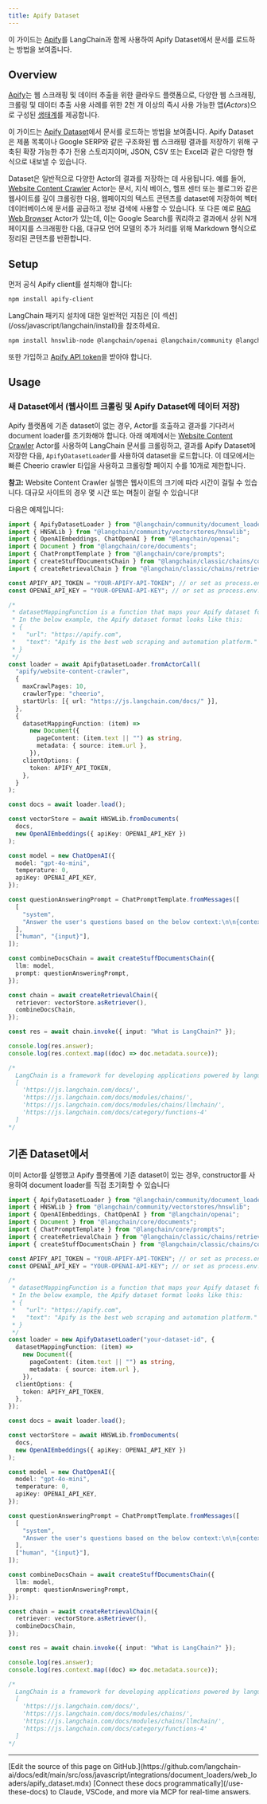 ```yaml
---
title: Apify Dataset
---
```


이 가이드는 [Apify](https://apify.com)를 LangChain과 함께 사용하여 Apify Dataset에서 문서를 로드하는 방법을 보여줍니다.

## Overview

[Apify](https://apify.com)는 웹 스크래핑 및 데이터 추출을 위한 클라우드 플랫폼으로,
다양한 웹 스크래핑, 크롤링 및 데이터 추출 사용 사례를 위한 2천 개 이상의
즉시 사용 가능한 앱(_Actors_)으로 구성된 [생태계](https://apify.com/store)를 제공합니다.

이 가이드는 [Apify Dataset](https://docs.apify.com/platform/storage/dataset)에서 문서를 로드하는 방법을 보여줍니다.
Apify Dataset은 제품 목록이나 Google SERP와 같은 구조화된 웹 스크래핑 결과를 저장하기 위해 구축된
확장 가능한 추가 전용 스토리지이며, JSON, CSV 또는 Excel과 같은 다양한 형식으로 내보낼 수 있습니다.

Dataset은 일반적으로 다양한 Actor의 결과를 저장하는 데 사용됩니다.
예를 들어, [Website Content Crawler](https://apify.com/apify/website-content-crawler) Actor는
문서, 지식 베이스, 헬프 센터 또는 블로그와 같은 웹사이트를 깊이 크롤링한 다음,
웹페이지의 텍스트 콘텐츠를 dataset에 저장하여 벡터 데이터베이스에 문서를 공급하고
정보 검색에 사용할 수 있습니다.
또 다른 예로 [RAG Web Browser](https://apify.com/apify/rag-web-browser) Actor가 있는데,
이는 Google Search를 쿼리하고 결과에서 상위 N개 페이지를 스크래핑한 다음,
대규모 언어 모델의 추가 처리를 위해 Markdown 형식으로 정리된 콘텐츠를 반환합니다.

## Setup

먼저 공식 Apify client를 설치해야 합니다:

```bash npm
npm install apify-client
```
<Tip>
LangChain 패키지 설치에 대한 일반적인 지침은 [이 섹션](/oss/javascript/langchain/install)을 참조하세요.
</Tip>

```bash npm
npm install hnswlib-node @langchain/openai @langchain/community @langchain/core
```

또한 가입하고 [Apify API token](https://console.apify.com/settings/integrations)을 받아야 합니다.

## Usage

### 새 Dataset에서 (웹사이트 크롤링 및 Apify Dataset에 데이터 저장)

Apify 플랫폼에 기존 dataset이 없는 경우, Actor를 호출하고 결과를 기다려서 document loader를 초기화해야 합니다.
아래 예제에서는 [Website Content Crawler](https://apify.com/apify/website-content-crawler) Actor를 사용하여
LangChain 문서를 크롤링하고, 결과를 Apify Dataset에 저장한 다음, `ApifyDatasetLoader`를 사용하여 dataset을 로드합니다.
이 데모에서는 빠른 Cheerio crawler 타입을 사용하고 크롤링할 페이지 수를 10개로 제한합니다.

**참고:** Website Content Crawler 실행은 웹사이트의 크기에 따라 시간이 걸릴 수 있습니다. 대규모 사이트의 경우 몇 시간 또는 며칠이 걸릴 수 있습니다!

다음은 예제입니다:

```typescript
import { ApifyDatasetLoader } from "@langchain/community/document_loaders/web/apify_dataset";
import { HNSWLib } from "@langchain/community/vectorstores/hnswlib";
import { OpenAIEmbeddings, ChatOpenAI } from "@langchain/openai";
import { Document } from "@langchain/core/documents";
import { ChatPromptTemplate } from "@langchain/core/prompts";
import { createStuffDocumentsChain } from "@langchain/classic/chains/combine_documents";
import { createRetrievalChain } from "@langchain/classic/chains/retrieval";

const APIFY_API_TOKEN = "YOUR-APIFY-API-TOKEN"; // or set as process.env.APIFY_API_TOKEN
const OPENAI_API_KEY = "YOUR-OPENAI-API-KEY"; // or set as process.env.OPENAI_API_KEY

/*
 * datasetMappingFunction is a function that maps your Apify dataset format to LangChain documents.
 * In the below example, the Apify dataset format looks like this:
 * {
 *   "url": "https://apify.com",
 *   "text": "Apify is the best web scraping and automation platform."
 * }
 */
const loader = await ApifyDatasetLoader.fromActorCall(
  "apify/website-content-crawler",
  {
    maxCrawlPages: 10,
    crawlerType: "cheerio",
    startUrls: [{ url: "https://js.langchain.com/docs/" }],
  },
  {
    datasetMappingFunction: (item) =>
      new Document({
        pageContent: (item.text || "") as string,
        metadata: { source: item.url },
      }),
    clientOptions: {
      token: APIFY_API_TOKEN,
    },
  }
);

const docs = await loader.load();

const vectorStore = await HNSWLib.fromDocuments(
  docs,
  new OpenAIEmbeddings({ apiKey: OPENAI_API_KEY })
);

const model = new ChatOpenAI({
  model: "gpt-4o-mini",
  temperature: 0,
  apiKey: OPENAI_API_KEY,
});

const questionAnsweringPrompt = ChatPromptTemplate.fromMessages([
  [
    "system",
    "Answer the user's questions based on the below context:\n\n{context}",
  ],
  ["human", "{input}"],
]);

const combineDocsChain = await createStuffDocumentsChain({
  llm: model,
  prompt: questionAnsweringPrompt,
});

const chain = await createRetrievalChain({
  retriever: vectorStore.asRetriever(),
  combineDocsChain,
});

const res = await chain.invoke({ input: "What is LangChain?" });

console.log(res.answer);
console.log(res.context.map((doc) => doc.metadata.source));

/*
  LangChain is a framework for developing applications powered by language models.
  [
    'https://js.langchain.com/docs/',
    'https://js.langchain.com/docs/modules/chains/',
    'https://js.langchain.com/docs/modules/chains/llmchain/',
    'https://js.langchain.com/docs/category/functions-4'
  ]
*/
```

## 기존 Dataset에서

이미 Actor를 실행했고 Apify 플랫폼에 기존 dataset이 있는 경우, constructor를 사용하여 document loader를 직접 초기화할 수 있습니다

```typescript
import { ApifyDatasetLoader } from "@langchain/community/document_loaders/web/apify_dataset";
import { HNSWLib } from "@langchain/community/vectorstores/hnswlib";
import { OpenAIEmbeddings, ChatOpenAI } from "@langchain/openai";
import { Document } from "@langchain/core/documents";
import { ChatPromptTemplate } from "@langchain/core/prompts";
import { createRetrievalChain } from "@langchain/classic/chains/retrieval";
import { createStuffDocumentsChain } from "@langchain/classic/chains/combine_documents";

const APIFY_API_TOKEN = "YOUR-APIFY-API-TOKEN"; // or set as process.env.APIFY_API_TOKEN
const OPENAI_API_KEY = "YOUR-OPENAI-API-KEY"; // or set as process.env.OPENAI_API_KEY

/*
 * datasetMappingFunction is a function that maps your Apify dataset format to LangChain documents.
 * In the below example, the Apify dataset format looks like this:
 * {
 *   "url": "https://apify.com",
 *   "text": "Apify is the best web scraping and automation platform."
 * }
 */
const loader = new ApifyDatasetLoader("your-dataset-id", {
  datasetMappingFunction: (item) =>
    new Document({
      pageContent: (item.text || "") as string,
      metadata: { source: item.url },
    }),
  clientOptions: {
    token: APIFY_API_TOKEN,
  },
});

const docs = await loader.load();

const vectorStore = await HNSWLib.fromDocuments(
  docs,
  new OpenAIEmbeddings({ apiKey: OPENAI_API_KEY })
);

const model = new ChatOpenAI({
  model: "gpt-4o-mini",
  temperature: 0,
  apiKey: OPENAI_API_KEY,
});

const questionAnsweringPrompt = ChatPromptTemplate.fromMessages([
  [
    "system",
    "Answer the user's questions based on the below context:\n\n{context}",
  ],
  ["human", "{input}"],
]);

const combineDocsChain = await createStuffDocumentsChain({
  llm: model,
  prompt: questionAnsweringPrompt,
});

const chain = await createRetrievalChain({
  retriever: vectorStore.asRetriever(),
  combineDocsChain,
});

const res = await chain.invoke({ input: "What is LangChain?" });

console.log(res.answer);
console.log(res.context.map((doc) => doc.metadata.source));

/*
  LangChain is a framework for developing applications powered by language models.
  [
    'https://js.langchain.com/docs/',
    'https://js.langchain.com/docs/modules/chains/',
    'https://js.langchain.com/docs/modules/chains/llmchain/',
    'https://js.langchain.com/docs/category/functions-4'
  ]
*/
```

---

<Callout icon="pen-to-square" iconType="regular">
    [Edit the source of this page on GitHub.](https://github.com/langchain-ai/docs/edit/main/src/oss/javascript/integrations/document_loaders/web_loaders/apify_dataset.mdx)
</Callout>
<Tip icon="terminal" iconType="regular">
    [Connect these docs programmatically](/use-these-docs) to Claude, VSCode, and more via MCP for    real-time answers.
</Tip>
